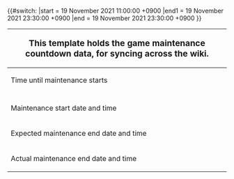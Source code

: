 <includeonly>{{#switch:{{{1|end}}}
|start = 19 November 2021 11:00:00 +0900
|end1 = 19 November 2021 23:30:00 +0900
|end = 19 November 2021 23:30:00 +0900
<!--
-->
}}</includeonly><noinclude>
{|class="wikitable" style="width:900px;text-align:center;margin:auto;"
!colspan=2|<big>This template holds the game maintenance countdown data, for syncing across the wiki.</big>
|-
!style="width:50%"|Time until maintenance starts
!style="width:50%"|Time until maintenance ends
|-
|{{Maintenance|start|timer=true}}
|{{Maintenance|end|timer=true}}
|-
!Maintenance start date and time
|{{Maintenance|start|short=true}}
|-
!Expected maintenance end date and time
|{{Maintenance|end1|short=true}}
|-
!Actual maintenance end date and time
|{{Maintenance|end|short=true}} (?)
|}</noinclude>